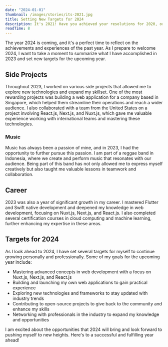 ```yaml
---
date: "2024-01-01"
thumbnail: /images/stories/its-2021.jpg
title: Setting New Targets for 2024
description: It's 2021! Have you achieved your resolutions for 2020, or are there still some left untouched? Let's reflect on ourselves.
readTime: 8
---
```


The year 2024 is coming, and it's a perfect time to reflect on the achievements and experiences of the past year. As I prepare to welcome 2024, I want to take a moment to summarize what I have accomplished in 2023 and set new targets for the upcoming year.

## Side Projects

Throughout 2023, I worked on various side projects that allowed me to explore new technologies and expand my skillset. One of the most rewarding projects was building a web application for a company based in Singapore, which helped them streamline their operations and reach a wider audience. I also collaborated with a team from the United States on a project involving React.js, Next.js, and Nuxt.js, which gave me valuable experience working with international teams and mastering these technologies.

### Music

Music has always been a passion of mine, and in 2023, I had the opportunity to further pursue this passion. I am part of a reggae band in Indonesia, where we create and perform music that resonates with our audience. Being part of this band has not only allowed me to express myself creatively but also taught me valuable lessons in teamwork and collaboration.

## Career

2023 was also a year of significant growth in my career. I mastered Flutter and Swift native development and deepened my knowledge in web development, focusing on Nuxt.js, Next.js, and React.js. I also completed several certification courses in cloud computing and machine learning, further enhancing my expertise in these areas.

## Targets for 2024

As I look ahead to 2024, I have set several targets for myself to continue growing personally and professionally. Some of my goals for the upcoming year include:

- Mastering advanced concepts in web development with a focus on Nuxt.js, Next.js, and React.js
- Building and launching my own web applications to gain practical experience
- Exploring new technologies and frameworks to stay updated with industry trends
- Contributing to open-source projects to give back to the community and enhance my skills
- Networking with professionals in the industry to expand my knowledge and opportunities

I am excited about the opportunities that 2024 will bring and look forward to pushing myself to new heights. Here's to a successful and fulfilling year ahead!
